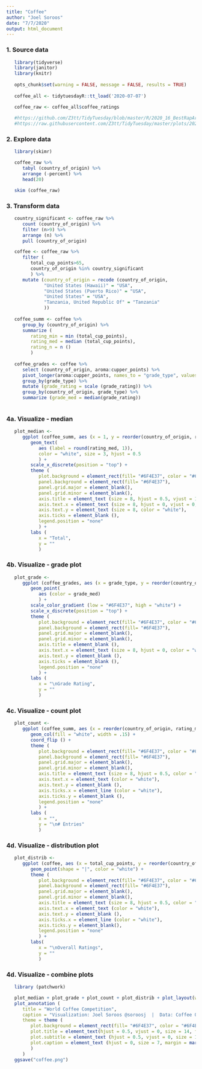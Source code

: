 ```yaml
---
title: "Coffee"
author: "Joel Soroos"
date: "7/7/2020"
output: html_document
---
```


### 1. Source data
```r

   library(tidyverse)
   library(janitor)
   library(knitr)
   
   opts_chunk$set(warning = FALSE, message = FALSE, results = TRUE)
   
   coffee_all <- tidytuesdayR::tt_load('2020-07-07')

   coffee_raw <- coffee_all$coffee_ratings
   
   #https://github.com/Z3tt/TidyTuesday/blob/master/R/2020_16_BestRapArtists.Rmd
   #https://raw.githubusercontent.com/Z3tt/TidyTuesday/master/plots/2020_16/2020_16_BestRapArtists.png
```


### 2.  Explore  data
```r

   library(skimr)

   coffee_raw %>%
      tabyl (country_of_origin) %>%
      arrange (-percent) %>%
      head(20)

   skim (coffee_raw)

```

### 3.  Transform data
```r
   
   country_significant <- coffee_raw %>%
      count (country_of_origin) %>%
      filter (n>9) %>%
      arrange (n) %>%
      pull (country_of_origin)   

   coffee <- coffee_raw %>%
      filter (
         total_cup_points>65,
         country_of_origin %in% country_significant
         ) %>%
      mutate (country_of_origin = recode (country_of_origin,
              "United States (Hawaii)" = "USA",
              "United States (Puerto Rico)" = "USA",
              "United States" = "USA",
              "Tanzania, United Republic Of" = "Tanzania"
              )) 
   
   coffee_summ <- coffee %>%
      group_by (country_of_origin) %>% 
      summarize (
         rating_min = min (total_cup_points),
         rating_med = median (total_cup_points),
         rating_n = n ()
         )
   
   coffee_grades <- coffee %>%
      select (country_of_origin, aroma:cupper_points) %>%
      pivot_longer(aroma:cupper_points, names_to = "grade_type", values_to = "grade_rating") %>%
      group_by(grade_type) %>%
      mutate (grade_rating = scale (grade_rating)) %>%
      group_by(country_of_origin, grade_type) %>%
      summarize (grade_med = median(grade_rating))
   
```


### 4a.  Visualize - median
```r

   plot_median <-
      ggplot (coffee_summ, aes (x = 1, y = reorder(country_of_origin, rating_med))) +
         geom_text(
            aes (label = round(rating_med, 1)),
            color = "white", size = 3, hjust = 0.5
            ) +
         scale_x_discrete(position = "top") +
         theme (
            plot.background = element_rect(fill= "#6F4E37", color = "#6F4E37"),
            panel.background = element_rect(fill= "#6F4E37"),
            panel.grid.major = element_blank(),
            panel.grid.minor = element_blank(),
            axis.title = element_text (size = 8, hjust = 0.5, vjust = 1, color = "white", angle = 80),
            axis.text.x = element_text (size = 8, hjust = 0, vjust = 0, color = "white"),
            axis.text.y = element_text (size = 8, color = "white"),
            axis.ticks = element_blank (),
            legend.position = "none"
            ) +
         labs (
            x = "Total",
            y = ""
            )

``` 


### 4b.  Visualize - grade plot
```r

   plot_grade <- 
      ggplot (coffee_grades, aes (x = grade_type, y = reorder(country_of_origin, grade_med))) +
         geom_point(
            aes (color = grade_med)
            ) +
         scale_color_gradient (low = "#6F4E37", high = "white") +
         scale_x_discrete(position = "top") +
         theme (
            plot.background = element_rect(fill= "#6F4E37", color = "#6F4E37"),
            panel.background = element_rect(fill= "#6F4E37"),
            panel.grid.major = element_blank(),
            panel.grid.minor = element_blank(),
            axis.title = element_blank (),
            axis.text.x = element_text (size = 8, hjust = 0, color = "white", angle = 80),
            axis.text.y = element_blank (),
            axis.ticks = element_blank (),
            legend.position = "none"
            ) +
         labs (
            x = "\nGrade Rating",
            y = ""
            )
``` 


### 4c.  Visualize - count plot
```r

   plot_count <- 
      ggplot (coffee_summ, aes (x = reorder(country_of_origin, rating_med), y = rating_n)) +
         geom_col(fill = "white", width = .15) +
         coord_flip () +
         theme (
            plot.background = element_rect(fill= "#6F4E37", color = "#6F4E37"),
            panel.background = element_rect(fill= "#6F4E37"),
            panel.grid.major = element_blank(),
            panel.grid.minor = element_blank(),
            axis.title = element_text (size = 8, hjust = 0.5, color = "white"),
            axis.text.x = element_text (color = "white"),
            axis.text.y = element_blank (),
            axis.ticks.x = element_line (color = "white"),
            axis.ticks.y = element_blank (),
            legend.position = "none"
            ) +
         labs (
            x = "",
            y = "\n# Entries"
            )	  
```


### 4d.  Visualize - distribution plot
```r

   plot_distrib <-
      ggplot (coffee, aes (x = total_cup_points, y = reorder(country_of_origin, total_cup_points))) +
         geom_point(shape = "|", color = "white") +
         theme (
            plot.background = element_rect(fill= "#6F4E37", color = "#6F4E37"),
            panel.background = element_rect(fill= "#6F4E37"),
            panel.grid.major = element_blank(),
            panel.grid.minor = element_blank(),
            axis.title = element_text (size = 8, hjust = 0.5, color = "white"),
            axis.text.x = element_text (color = "white"),
            axis.text.y = element_blank (),
            axis.ticks.x = element_line (color = "white"),
            axis.ticks.y = element_blank(),
            legend.position = "none"
            ) +
         labs(
            x = "\nOverall Ratings",
            y = ""
            )
```   


### 4d.  Visualize - combine plots
```r

   library (patchwork)

   plot_median + plot_grade + plot_count + plot_distrib + plot_layout(widths = c(.13, .44, .4, .65)) +
   plot_annotation (
      title = "World Coffee Competition",
      caption = "Visualization: Joel Soroos @soroosj  |  Data: Coffee Quality Database via Kaggle via R4DS Tidy Tuesday",
      theme = theme (
         plot.background = element_rect(fill= "#6F4E37", color = "#6F4E37"),
         plot.title = element_text(hjust = 0.5, vjust = 0, size = 14, face = "bold", margin = margin (0,0,0,0), color = "white"),
         plot.subtitle = element_text (hjust = 0.5, vjust = 0, size = 10, margin = margin (0,0,25,0), color = "white"),
         plot.caption = element_text (hjust = 0, size = 7, margin = margin (10,0,0,0), color = "white")
         )
      )
   ggsave("coffee.png")
``` 